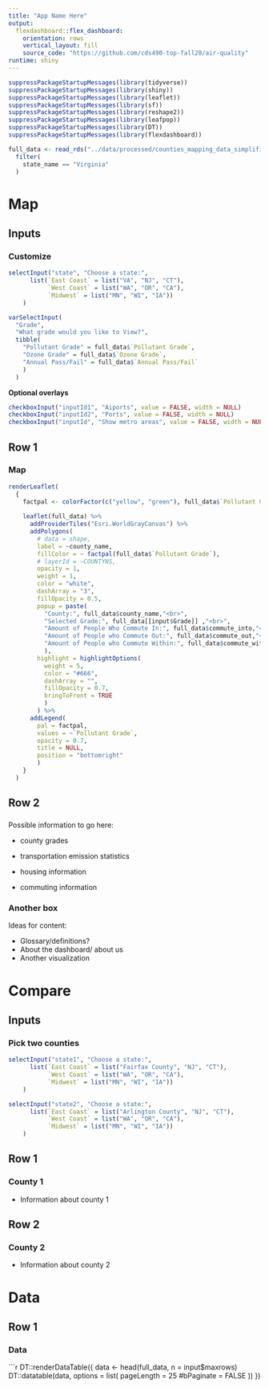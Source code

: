 ```yaml
---
title: "App Name Here"
output: 
  flexdashboard::flex_dashboard:
    orientation: rows
    vertical_layout: fill
    source_code: "https://github.com/cds490-top-fall20/air-quality"
runtime: shiny
---
```


```r
suppressPackageStartupMessages(library(tidyverse))
suppressPackageStartupMessages(library(shiny))
suppressPackageStartupMessages(library(leaflet))
suppressPackageStartupMessages(library(sf))
suppressPackageStartupMessages(library(reshape2))
suppressPackageStartupMessages(library(leafpop))
suppressPackageStartupMessages(library(DT))
suppressPackageStartupMessages(library(flexdashboard))

full_data <- read_rds("../data/processed/counties_mapping_data_simplified.rds") %>% 
  filter(
    state_name == "Virginia"
  )
```


Map
===========

Inputs {.sidebar}
-----------------------------------------------------------------------

### Customize

```r
selectInput("state", "Choose a state:",
      list(`East Coast` = list("VA", "NJ", "CT"),
           `West Coast` = list("WA", "OR", "CA"),
           `Midwest` = list("MN", "WI", "IA"))
    )
```


```r
varSelectInput(
  "Grade", 
  "What grade would you like to View?", 
  tibble(
    "Pollutant Grade" = full_data$`Pollutant Grade`, 
    "Ozone Grade" = full_data$`Ozone Grade`,
    "Annual Pass/Fail" = full_data$`Annual Pass/Fail`
    )
  )
```


**Optional overlays**

```r
checkboxInput("inputId1", "Aiports", value = FALSE, width = NULL)
checkboxInput("inputId2", "Ports", value = FALSE, width = NULL)
checkboxInput("inputId", "Show metro areas", value = FALSE, width = NULL)
```



Row 1 {data-height=650}
-----------------------------------------------------------------------

### Map

```r

renderLeaflet(
  {
    factpal <- colorFactor(c("yellow", "green"), full_data$`Pollutant Grade`)
    
    leaflet(full_data) %>% 
      addProviderTiles("Esri.WorldGrayCanvas") %>% 
      addPolygons(
        # data = shape,
        label = ~county_name,
        fillColor = ~ factpal(full_data$`Pollutant Grade`),
        # layerId = ~COUNTYNS,
        opacity = 1,
        weight = 1,
        color = "white",
        dashArray = "3",
        fillOpacity = 0.5,
        popup = paste(
          "County:", full_data$county_name,"<br>",
          "Selected Grade:", full_data[[input$Grade]] ,"<br>",
          "Amount of People Who Commute In:", full_data$commute_into,"<br>",
          "Amount of People who Commute Out:", full_data$commute_out,"<br>",
          "Amount of People who Commute Within:", full_data$commute_within
          ),
        highlight = highlightOptions(
          weight = 5,
          color = "#666",
          dashArray = "",
          fillOpacity = 0.7,
          bringToFront = TRUE
          )
        ) %>% 
      addLegend(
        pal = factpal, 
        values = ~`Pollutant Grade`, 
        opacity = 0.7, 
        title = NULL,
        position = "bottomright"
        )
    }
  )
```


Row 2 {data-height=350}
-------


### <Name of Information Box>
    
Possible information to go here:

* county grades

* transportation emission statistics

* housing information

* commuting information
    
### Another box

Ideas for content:

* Glossary/definitions?
* About the dashboard/ about us
* Another visualization



Compare
========

Inputs {.sidebar}
-----------------------------------------------------------------------

### Pick two counties

```r
selectInput("state1", "Choose a state:",
      list(`East Coast` = list("Fairfax County", "NJ", "CT"),
           `West Coast` = list("WA", "OR", "CA"),
           `Midwest` = list("MN", "WI", "IA"))
    )
```

```r
selectInput("state2", "Choose a state:",
      list(`East Coast` = list("Arlington County", "NJ", "CT"),
           `West Coast` = list("WA", "OR", "CA"),
           `Midwest` = list("MN", "WI", "IA"))
    )
```

Row 1
------------

### County 1

* Information about county 1

Row 2
------------

### County 2

* Information about county 2


Data
=====

## Row 1

### Data

<!-- ```{r} -->
<!-- knitr::kable(head(full_data)) -->
<!-- ``` -->



<!-- ```{r} -->
<!-- renderTable({ -->
<!--   head(full_data, n = 10) -->
<!-- }) -->
<!-- ``` -->


```r
DT::renderDataTable({
  data <- head(full_data, n = input$maxrows)
  DT::datatable(data, options = list(
    pageLength = 25 #bPaginate = FALSE
  ))
})
